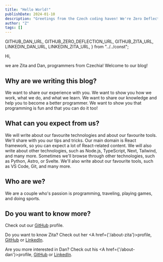```yaml
---
title: "Hello World!"
publishDate: 2024-01-10
description: "Greetings from the Czech coding haven! We're Zero Deflection behind the keyboards, ready to unleash our tech tales, sprinkle some laughter into lines of code, and take you on a rollercoaster ride through the binary wonders of our programmer's paradise. Fasten your seatbelts – the Ctrl is about to get out of hand!"
author: "Z"
tags: []
---
```


  GITHUB_DAN_URL,
  GITHUB_ZERO_DEFLECTION_URL,
  GITHUB_ZITA_URL,
  LINKEDIN_DAN_URL,
  LINKEDIN_ZITA_URL,
} from "../../const";


Hi,

we are Zita and Dan, programmers from Czechia! Welcome to our blog!

## Why are we writing this blog?

We want to share our experience with you. We want to show you how we work, what we do, and what we learn. We want to share our knowledge and help you to become a better programmer. We want to show you that programming is fun and that you can do it too!

## What can you expect from us?

We will write about our favourite technologies and about our favourite tools. We'll share with you our tips and tricks.
Our main domain is React framework, so you can expect a lot of React-related content. We will also write about other technologies, such as Node.js, TypeScript, Next, Tailwind, and many more.
Sometimes we'll browse through other technologies, such as Python, Astro, or Svelte. We'll also write about our favourite tools, such as VS Code, Git, and many more.

## Who are we?

We are a couple who's passion is programming, traveling, playing games, and doing sports.

## Do you want to know more?

Check out our <A href={GITHUB_ZERO_DEFLECTION_URL}>GitHub</A> profile.

Do you want to know Zita? Check out her <A href={'/about-zita'}>profile</A>, <A href={GITHUB_ZITA_URL}>GitHub</A> or <A href={LINKEDIN_ZITA_URL}>LinkedIn</A>.

Are you more interested in Dan? Check out his <A href={'/about-dan'}>profile</A>, <A href={GITHUB_DAN_URL}>GitHub</A> or <A href={LINKEDIN_DAN_URL}>LinkedIn</A>.
